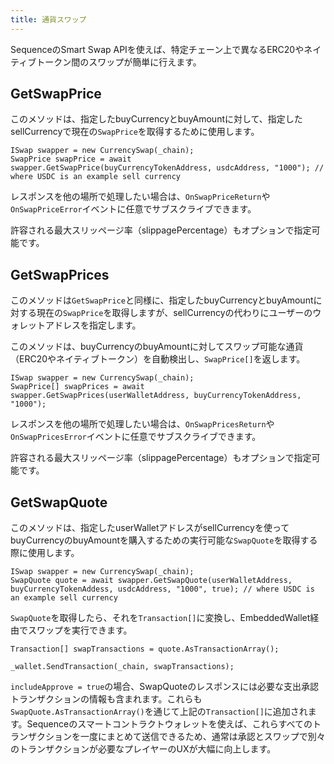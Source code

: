 ```yaml
---
title: 通貨スワップ
---
```


SequenceのSmart Swap APIを使えば、特定チェーン上で異なるERC20やネイティブトークン間のスワップが簡単に行えます。

## GetSwapPrice
このメソッドは、指定したbuyCurrencyとbuyAmountに対して、指定したsellCurrencyで現在の`SwapPrice`を取得するために使用します。

```
ISwap swapper = new CurrencySwap(_chain);
SwapPrice swapPrice = await swapper.GetSwapPrice(buyCurrencyTokenAddress, usdcAddress, "1000"); // where USDC is an example sell currency
```

レスポンスを他の場所で処理したい場合は、`OnSwapPriceReturn`や`OnSwapPriceError`イベントに任意でサブスクライブできます。

許容される最大スリッページ率（slippagePercentage）もオプションで指定可能です。

## GetSwapPrices
このメソッドは`GetSwapPrice`と同様に、指定したbuyCurrencyとbuyAmountに対する現在の`SwapPrice`を取得しますが、sellCurrencyの代わりにユーザーのウォレットアドレスを指定します。

このメソッドは、buyCurrencyのbuyAmountに対してスワップ可能な通貨（ERC20やネイティブトークン）を自動検出し、`SwapPrice[]`を返します。

```
ISwap swapper = new CurrencySwap(_chain);
SwapPrice[] swapPrices = await swapper.GetSwapPrices(userWalletAddress, buyCurrencyTokenAddress, "1000");
```

レスポンスを他の場所で処理したい場合は、`OnSwapPricesReturn`や`OnSwapPricesError`イベントに任意でサブスクライブできます。

許容される最大スリッページ率（slippagePercentage）もオプションで指定可能です。

## GetSwapQuote
このメソッドは、指定したuserWalletアドレスがsellCurrencyを使ってbuyCurrencyのbuyAmountを購入するための実行可能な`SwapQuote`を取得する際に使用します。

```
ISwap swapper = new CurrencySwap(_chain);
SwapQuote quote = await swapper.GetSwapQuote(userWalletAddress, buyCurrencyTokenAddess, usdcAddress, "1000", true); // where USDC is an example sell currency
```

`SwapQuote`を取得したら、それを`Transaction[]`に変換し、EmbeddedWallet経由でスワップを実行できます。

```
Transaction[] swapTransactions = quote.AsTransactionArray();

_wallet.SendTransaction(_chain, swapTransactions);
```

`includeApprove = true`の場合、SwapQuoteのレスポンスには必要な支出承認トランザクションの情報も含まれます。これらも`SwapQuote.AsTransactionArray()`を通じて上記の`Transaction[]`に追加されます。Sequenceのスマートコントラクトウォレットを使えば、これらすべてのトランザクションを一度にまとめて送信できるため、通常は承認とスワップで別々のトランザクションが必要なプレイヤーのUXが大幅に向上します。